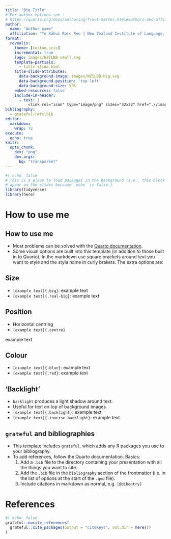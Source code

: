 ```yaml
---
title: "Big Title"
# For author options see : 
# https://quarto.org/docs/authoring/front-matter.html#authors-and-affiliations
author:
  name: "Author name"
  affiliation: "Te Kāhui Roro Reo | New Zealand Institute of Language, Brain and Behaviour <br/> Te Whare Wānanga o Waitaha | University of Canterbury"
format:
  revealjs:
    theme: [custom.scss]
    incremental: true
    logo: images/NZILBB-small.svg
    template-partials:
      - title-slide.html
    title-slide-attributes:
      data-background-image: images/NZILBB-big.svg
      data-background-position: 'top left'
      data-background-size: 50%
    embed-resources: false
    include-in-header:
      - text: |
          <link rel="icon" type="image/png" sizes="32x32" href=".//images/fav.png" />
bibliography: 
  - grateful-refs.bib
editor: 
  markdown: 
    wrap: 72
execute: 
  echo: true
knitr:
  opts_chunk: 
    dev: "png"
    dev.args: 
      bg: "transparent"
---
```


```r
#| echo: false
# This is a place to load packages in the background (i.e., this block won't 
# apear on the slides because `echo` is false.)
library(tidyverse)
library(here)
```

# How to use me

## How to use me

- Most problems can be solved with the 
  [Quarto documentation](https://quarto.org/docs/presentations/).
- Some visual options are built into this template (in addition to those built in to Quarto). In the markdown use square
brackets around text you want to style and the style name in curly brakets. The
extra options are:

## Size 

<!-- If you want to see what these look like, you should render the document. -->
<!-- Click the 'render' button at the top of this pane (if using RStudio).
<!-- If you can't render the document, make sure you have installed any packages-->
<!-- mentioned in error messages -->

- `[example text]{.big}`: [example text]{.big}
- `[example text]{.real-big}`: [example text]{.real-big}
    
## Position

- Horizontal centring
- `[example text]{.centre}`

::: fragment
[example text]{.centre}
:::

## Colour

- `[example text]{.blue}`: [example text]{.blue}
- `[example text]{.red}`: [example text]{.red}

## 'Backlight'

- `backlight` produces a light shadow around text.
- Useful for text on top of background images.
- `[example text]{.backlight}`: [example text]{.backlight}
- `[example text]{.inverse-backlight}`: [example text]{.inverse-backlight}

## `grateful` and bibliographies {.smaller}

- This template includes `grateful`, which adds any R packages you use to your 
bibliography.
- To add references, follow the Quarto documentation. Basics:
    1. Add a `.bib` file to the directory containing your presentation with 
    all the things you want to cite.
    2. Add the `.bib` file in the `bibliography` section of the frontmatter (i.e.
    in the list of options at the start of the `.qmd` file).
    3. Include citations in markdown as normal, e.g. `[@bibentry]`

# References

```r
#| echo: false
grateful::nocite_references(
  grateful::cite_packages(output = "citekeys", out.dir = here())
)
```


::: refs

:::
